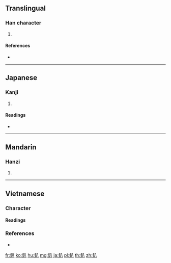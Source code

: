 {{character info/new}}
==Translingual==

===Han character===
{{Han char|rn=167|rad=金|as=02|sn=10|four=|canj=CC,XXCC}}

# {{defn|Han|sort=金02}}

====References====
* {{Han ref|kx=1296.110|dkj=40167|dj=1799.140|hdz=64169.090|uh=91DF|ud=37343}}

----

==Japanese==

===Kanji===
{{ja-kanji|grade=|rs=金02}}

# {{defn|lang=ja|sort=金02}}

====Readings====
* {{ja-readings|on=[[はつ]] (hatsu), [[へち]] (hechi)|kun=[[きたえる]] (kitaeru)}}

----

==Mandarin==

===Hanzi===
{{cmn-hanzi|pin=[[bā]] ([[ba1]])|wg=pa<sup>1</sup>}}

# {{defn|lang=cmn|sort=金02}}

----

==Vietnamese==

===Character===
{{rfc-header|Character|lang=vi}}

====Readings====
{{vi-readings|hanviet=bát|phienthiet=博拔 bác bạt|nom=bát, díp, nhíp|rs=金02}}

===References===
* {{R:WinVNKey:Lê Sơn Thanh}}

[[fr:釟]]
[[ko:釟]]
[[hu:釟]]
[[mg:釟]]
[[ja:釟]]
[[pl:釟]]
[[th:釟]]
[[zh:釟]]